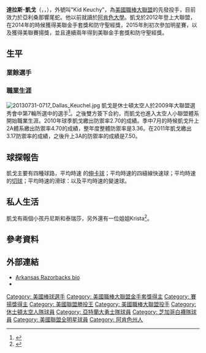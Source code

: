 {{Infobox baseball biography
|name =達拉斯･凱戈<br />Dallas Keuchel
|image = Dallas Keuchel signing autographs in Jan 2015.jpg
|image_size = 250px
|caption = 2015年時的凱戈
|team = 亞利桑那響尾蛇
|number = 
|position = 先發投手
|birth_date = {{Birth date and age|1988|1|1}}
|birth_place = {{USA}}[[奧克拉荷馬州|奧克拉荷馬州]][[土爾沙|土爾沙]]
|bats        = 左
|throws      = 左
|debutleague = 美國職棒大聯盟
|debutdate   = 6月17日
|debutyear   = 2012年
|debutteam   = 休士頓太空人
|statyear    = 2022年球季
|statleague  = 美國職棒大聯盟
|stat1label  = 勝敗投數
|stat1value  = 101–87
|stat2label  = [[防禦率|防禦率]]
|stat2value  = 3.86
|stat3label  = [[三振|三振]]
|stat3value  = 1193
|teams       = 
* [[休士頓太空人|休士頓太空人]]（{{MLBy|2012年}}－{{MLBy|2018年}}）
* [[亞特蘭大勇士|亞特蘭大勇士]]（{{MLBy|2019年}}）
* [[芝加哥白襪|芝加哥白襪]]（{{MLBy|2020年}}－{{MLBy|2022年}}）
|awards      =
* 2×[[美國職棒大聯盟全明星賽|全明星賽]] ([[2015年美國職棒大聯盟全明星賽|2015年]],[[2017年美國職棒大聯盟全明星賽|2017年]])
* [[世界大賽|世界大賽]]冠軍 ({{wsy|2017}})
* [[賽揚獎|美聯賽揚獎]] (2015)
* 5×[[美國職棒大聯盟金手套獎|美聯金手套獎]] (2014－2016、2018、2021)
* [[美國職棒大聯盟勝投王|美聯勝投王]] (2015)
}}

'''達拉斯･凱戈'''（{{IPAc-en|ˈ|k|aɪ|k|əl}}，{{respell|KY|kəl}}，{{bd|1988年|1月1日||}}），外號叫"Kid Keuchy"，為[[美國職棒大聯盟|美國職棒大聯盟]]的先發投手，目前效力於亞利桑那響尾蛇。他以前就讀於[[阿肯色大學|阿肯色大學]]。凱戈於2012年登上大聯盟，在2014年的時候獲得美聯金手套獎和防守聖經獎，2015年則初次參加明星賽，以及獲得美聯賽揚獎，並且連續兩年得到美聯金手套獎和防守聖經獎。

==生平==
===業餘選手===

===職業生涯===
[[File:20130731-0717_Dallas_Keuchel.jpg|left]] 凱戈是休士頓太空人於2009年大聯盟選秀會中第7輪所選中的選手<ref>{{cite web|url=http://www.foxnews.com/sports/2015/05/22/rounding-third-is-dallas-keuchel-al-best-pitcher/|title=Rounding Third: Is Dallas Keuchel the AL's best pitcher?|work=Fox News|accessdate=June 25, 2015|archive-url=https://web.archive.org/web/20150924154829/http://www.foxnews.com/sports/2015/05/22/rounding-third-is-dallas-keuchel-al-best-pitcher/|archive-date=2015-09-24|dead-url=yes}}</ref>。之後雙方簽下合約，而凱戈也進入太空人小聯盟體系開始職業生涯。2010年球季凱戈繳出防禦率2.70的成績。季中7月的時候凱戈升上2A體系繳出防禦率4.70的成績，整年度整體防禦率是3.36。在2011年凱戈繳出3.17防禦率的成績，之後升上3A的防禦率的成績是7.50。

==球探報告==
凱戈主要有四種球路，平均時速 {{convert|90|mph}}的[[伸卡球|伸卡球]]；平均時速{{convert|90|mph}}的四縫線快速球；平均時速{{convert|87|mph}}的[[切球|切球]]；平均時速{{convert|80|mph}}的滑球：以及平均時速{{convert|80|mph}}的變速球。

==私人生活 ==
凱戈有兩個小孩丹尼斯和泰瑞莎，另外還有一位姐姐Krista<ref>{{Cite web|url=http://www.houstonchronicle.com/sports/astros/article/Growing-up-Keuchel-How-the-Astros-ace-developed-6253260.php|title=Growing up Keuchel: How the Astros' ace developed his attention to detail, success: Pitcher's attention to detail started at home, long before taking the mound|work=Houston Chronicle|first=Evan|last=Drellich|date=May 9, 2015|accessdate=September 4, 2015}}</ref>。

==參考資料==
{{reflist|30em}}

==外部連結==
{{Commons category|Dallas Keuchel}}
{{baseballstats|mlb=572971|espn=31815|br=k/keuchda01|fangraphs=9434|cube=Dallas-Keuchel|brm=keuche001dal}}
* [https://web.archive.org/web/20130630105715/http://www.arkansasrazorbacks.com/ViewArticle.dbml?DB_OEM_ID=6100 Arkansas Razorbacks bio]
* {{Twitter|kidkeuchy|Dallas Keuchel}}

{{2017年世界大賽冠軍休士頓太空人隊名單}}
{{Warren Spahn Award}}
{{AL Cy Young}}

{{DEFAULTSORT:Keuchel, Dallas}}
[[Category:_美國棒球選手|Category: 美國棒球選手]]
[[Category:_美國職棒大聯盟金手套獎得主|Category: 美國職棒大聯盟金手套獎得主]]
[[Category:_賽揚獎得主|Category: 賽揚獎得主]]
[[Category:_美國聯盟勝投王|Category: 美國聯盟勝投王]]
[[Category:_美國職棒大聯盟投手|Category: 美國職棒大聯盟投手]]
[[Category:_休士頓太空人隊球員|Category: 休士頓太空人隊球員]]
[[Category:_亞特蘭大勇士隊球員|Category: 亞特蘭大勇士隊球員]]
[[Category:_芝加哥白襪隊球員|Category: 芝加哥白襪隊球員]]
[[Category:_美國聯盟全明星球員|Category: 美國聯盟全明星球員]]
[[Category:_阿肯色州人|Category: 阿肯色州人]]